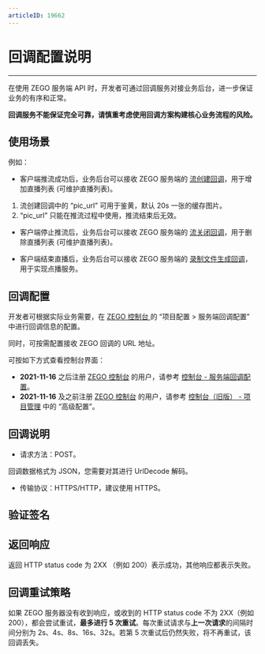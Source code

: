 ```yaml
---
articleID: 19662
---
```




# 回调配置说明
---

在使用 ZEGO 服务端 API 时，开发者可通过回调服务对接业务后台，进一步保证业务的有序和正常。

<Warning title="注意">


**回调服务不能保证完全可靠，请慎重考虑使用回调方案构建核心业务流程的风险。**

</Warning>



## 使用场景

例如：

- 客户端推流成功后，业务后台可以接收 ZEGO 服务端的 [流创建回调](!Callback/Stream_Create)，用于增加直播列表 (可维护直播列表)。

<Note title="说明">


1. 流创建回调中的 “pic_url” 可用于鉴黄，默认 20s 一张的缓存图片。
2. “pic_url” 只能在推流过程中使用，推流结束后无效。

</Note>



- 客户端停止推流后，业务后台可以接收 ZEGO 服务端的 [流关闭回调](!Callback/Stream_Close)，用于删除直播列表 (可维护直播列表)。

- 客户端结束直播后，业务后台可以接收 ZEGO 服务端的 [录制文件生成回调](!Callback/Record_File_Create_Callback)，用于实现点播服务。


## 回调配置

开发者可根据实际业务需要，在 [ZEGO 控制台 ](https://console.zego.im) 的 “项目配置 > 服务端回调配置” 中进行回调信息的配置。


同时，可按需配置接收 ZEGO 回调的 URL 地址。

<Note title="说明">


可按如下方式查看控制台界面：

- **2021-11-16** 之后注册 [ZEGO 控制台](https://console.zego.im) 的用户，请参考 [控制台 - 服务端回调配置](/console/server-callback-configuration)。
- **2021-11-16** 及之前注册 [ZEGO 控制台](https://console.zego.im) 的用户，请参考 [控制台（旧版） - 项目管理](/console-old/project-management#高级配置) 中的 “高级配置”。

</Note>




## 回调说明

- 请求方法：POST。

<Note title="说明">


  回调数据格式为 JSON，您需要对其进行 UrlDecode 解码。

</Note>



- 传输协议：HTTPS/HTTP，建议使用 HTTPS。

## 验证签名

<Content />

## 返回响应

返回 HTTP status code 为 2XX （例如 200）表示成功，其他响应都表示失败。

## 回调重试策略

如果 ZEGO 服务器没有收到响应，或收到的 HTTP status code 不为 2XX（例如 200），都会尝试重试，**最多进行 5 次重试**。每次重试请求与**上一次请求**的间隔时间分别为 2s、4s、8s、16s、32s。若第 5 次重试后仍然失败，将不再重试，该回调丢失。

